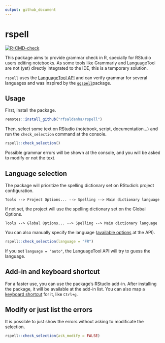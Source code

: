 ```yaml
---
output: github_document
---
```


# rspell

<!-- badges: start -->

[![R-CMD-check](https://github.com/rfsaldanha/rspell/actions/workflows/R-CMD-check.yaml/badge.svg)](https://github.com/rfsaldanha/rspell/actions/workflows/R-CMD-check.yaml)

<!-- badges: end -->

This package aims to provide grammar check in R, specially for RStudio users editing notebooks. As some tools like Grammarly and LanguageTool are not (yet) directly integrated to the IDE, this is a temporary solution.

`rspell` uses the [LanguageTool API](https://languagetool.org/http-api/) and can verify grammar for several languages and was inspired by the [`ggspell`](https://github.com/nicucalcea/ggspell)package.

## Usage

First, install the package.

```r
remotes::install_github("rfsaldanha/rspell")
```

Then, select some text on RStudio (notebook, script, documentation...) and run the `check_selection` command at the console.

```r
rspell::check_selection()
```

Possible grammar errors will be shown at the console, and you will be asked to modify or not the text.

## Language selection

The package will prioritize the spelling dictionary set on RStudio's project configuration.

```         
Tools --> Project Options... --> Spelling --> Main dictionary language
```

If not set, the project will use the spelling dictionary set on the Global Options.

```         
Tools --> Global Options... --> Spelling --> Main dictionary language
```

You can also manually specify the language ([available options](https://api.languagetoolplus.com/v2/languages) at the API).

```r
rspell::check_selection(language = "FR")
```

If you set `language = "auto"`, the LanguageTool API will try to guess the language.

## Add-in and keyboard shortcut

For a faster use, you can use the package's RStudio add-in. After installing the package, it will be available at the add-in list. You can also map a [keyboard shortcut](https://support.posit.co/hc/en-us/articles/206382178-Customizing-Keyboard-Shortcuts-in-the-RStudio-IDE) for it, like `Ctrl+g`.

## Modify or just list the errors

It is possible to just show the errors without asking to modificate the selection.

```r
rspell::check_selection(ask_modify = FALSE)
```
